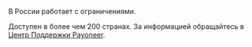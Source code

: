 <Cut title="почти везде">

В России работает с ограничениями.

Доступен в более чем 200 странах. За информацией обращайтесь в [Центр Поддержки Payoneer](https://payoneer-ru.custhelp.com/app/home).

</Cut>

